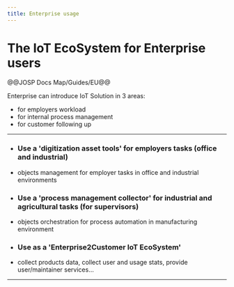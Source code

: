 ```yaml
---
title: Enterprise usage
---
```

# The IoT EcoSystem for Enterprise users

@@JOSP Docs Map/Guides/EU@@

Enterprise can introduce IoT Solution in 3 areas:
* for employers workload
* for internal process management
* for customer following up

---

* ### Use a 'digitization asset tools' for employers tasks (office and industrial)

- objects management for employer tasks in office and industrial environments

* ### Use a 'process management collector' for industrial and agricultural tasks (for supervisors)

- objects orchestration for process automation in manufacturing environment

* ### Use as a 'Enterprise2Customer IoT EcoSystem'

- collect products data, collect user and usage stats, provide user/maintainer services...

---

